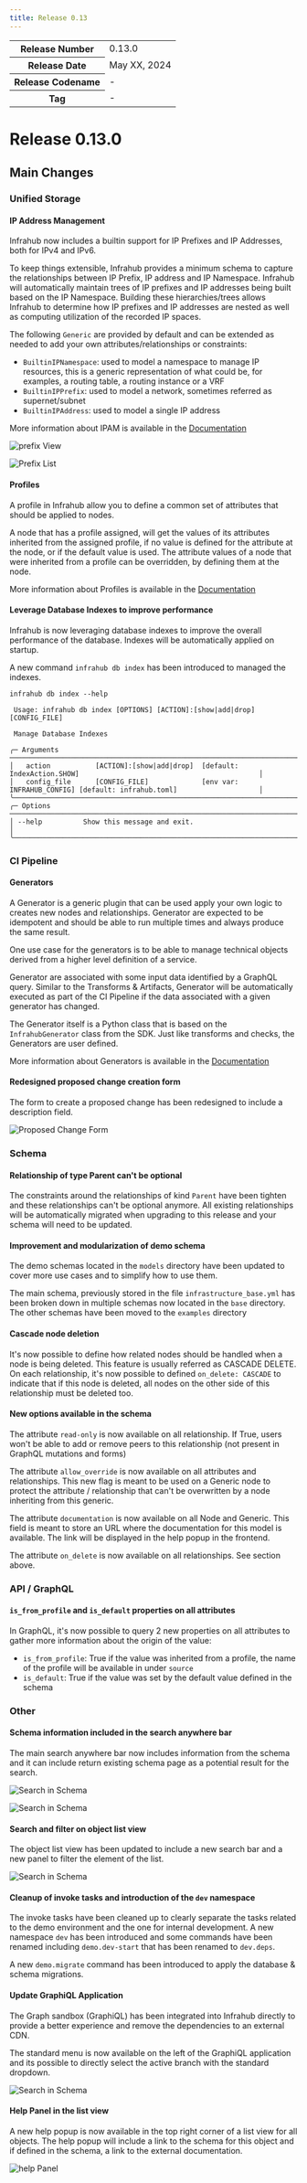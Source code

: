 ```yaml
---
title: Release 0.13
---
```

<table>
  <tbody>
    <tr>
      <th>Release Number</th>
      <td>0.13.0</td>
    </tr>
    <tr>
      <th>Release Date</th>
      <td>May XX, 2024</td>
    </tr>
    <tr>
      <th>Release Codename</th>
      <td> - </td>
    </tr>
    <tr>
      <th>Tag</th>
      <td> - </td>
    </tr>
  </tbody>
</table>

# Release 0.13.0

## Main Changes

### Unified Storage

#### IP Address Management

Infrahub now includes a builtin support for IP Prefixes and IP Addresses, both for IPv4 and IPv6.

To keep things extensible, Infrahub provides a minimum schema to capture the relationships between IP Prefix, IP address and IP Namespace.
Infrahub will automatically maintain trees of IP prefixes and IP addresses being built based on the IP Namespace.
Building these hierarchies/trees allows Infrahub to determine how IP prefixes and IP addresses are nested as well as computing utilization of the recorded IP spaces.

The following `Generic` are provided by default and can be extended as needed to add your own attributes/relationships or constraints:

- `BuiltinIPNamespace`: used to model a namespace to manage IP resources, this is a generic representation of what could be, for examples, a routing table, a routing instance or a VRF
- `BuiltinIPPrefix`: used to model a network, sometimes referred as supernet/subnet
- `BuiltinIPAddress`: used to model a single IP address

More information about IPAM is available in the [Documentation](/topics/ipam)

![prefix View](../media/release_notes/infrahub_0_13_0/ipam_01.png)

![Prefix List](../media/release_notes/infrahub_0_13_0/ipam_02.png)

#### Profiles

A profile in Infrahub allow you to define a common set of attributes that should be applied to nodes.

A node that has a profile assigned, will get the values of its attributes inherited from the assigned profile, if no value is defined for the attribute at the node, or if the default value is used.
The attribute values of a node that were inherited from a profile can be overridden, by defining them at the node.

More information about Profiles is available in the [Documentation](/topics/profiles)

#### Leverage Database Indexes to improve performance

Infrahub is now leveraging database indexes to improve the overall performance of the database.
Indexes will be automatically applied on startup.

A new command `infrahub db index` has been introduced to managed the indexes.
<!-- vale off -->
```shell
infrahub db index --help

 Usage: infrahub db index [OPTIONS] [ACTION]:[show|add|drop] [CONFIG_FILE]

 Manage Database Indexes

╭─ Arguments ─────────────────────────────────────────────────────────────────────────────────────────────────────────╮
│   action           [ACTION]:[show|add|drop]  [default: IndexAction.SHOW]                                            │
│   config_file      [CONFIG_FILE]             [env var: INFRAHUB_CONFIG] [default: infrahub.toml]                    │
╰─────────────────────────────────────────────────────────────────────────────────────────────────────────────────────╯
╭─ Options ───────────────────────────────────────────────────────────────────────────────────────────────────────────╮
│ --help          Show this message and exit.                                                                         │
╰─────────────────────────────────────────────────────────────────────────────────────────────────────────────────────╯
```
<!-- vale on -->

### CI Pipeline

#### Generators

A Generator is a generic plugin that can be used apply your own logic to creates new nodes and relationships.
Generator are expected to be idempotent and should be able to run multiple times and always produce the same result.

One use case for the generators is to be able to manage technical objects derived from a higher level definition of a service.

Generator are associated with some input data identified by a GraphQL query.
Similar to the Transforms & Artifacts, Generator will be automatically executed as part of the CI Pipeline if the data associated with a given generator has changed.

The Generator itself is a Python class that is based on the `InfrahubGenerator` class from the SDK. Just like transforms and checks, the Generators are user defined.

More information about Generators is available in the [Documentation](/topics/generator)

#### Redesigned proposed change creation form

The form to create a proposed change has been redesigned to include a description field.

![Proposed Change Form](../media/release_notes/infrahub_0_13_0/proposed_change_form.png)

### Schema

#### Relationship of type Parent can't be optional

The constraints around the relationships of kind `Parent` have been tighten and these relationships can't be optional anymore.
All existing relationships will be automatically migrated when upgrading to this release and your schema will need to be updated.

#### Improvement and modularization of demo schema

The demo schemas located in the `models` directory have been updated to cover more use cases and to simplify how to use them.

The main schema, previously stored in the file `infrastructure_base.yml` has been broken down in multiple schemas now located in the `base` directory.
The other schemas have been moved to the `examples` directory

#### Cascade node deletion

It's now possible to define how related nodes should be handled when a node is being deleted. This feature is usually referred as CASCADE DELETE.
On each relationship, it's now possible to defined `on_delete: CASCADE` to indicate that if this node is deleted, all nodes on the other side of this relationship must be deleted too.

#### New options available in the schema

The attribute `read-only` is now available on all relationship.
If True, users won't be able to add or remove peers to this relationship (not present in GraphQL mutations and forms)

The attribute `allow_override` is now available on all attributes and relationships.
This new flag is meant to be used on a Generic node to protect the attribute / relationship that can't be overwritten by a node inheriting from this generic.

The attribute `documentation` is now available on all Node and Generic.
This field is meant to store an URL where the documentation for this model is available.
The link will be displayed in the help popup in the frontend.

The attribute `on_delete` is now available on all relationships. See section above.

### API / GraphQL

#### `is_from_profile` and `is_default` properties on all attributes

In GraphQL, it's now possible to query 2 new properties on all attributes to gather more information about the origin of the value:

- `is_from_profile`: True if the value was inherited from a profile, the name of the profile will be available in under `source`
- `is_default`: True if the value was set by the default value defined in the schema

### Other

#### Schema information included in the search anywhere bar

The main search anywhere bar now includes information from the schema and
it can include return existing schema page as a potential result for the search.

![Search in Schema](../media/release_notes/infrahub_0_13_0/search_in_list.png)

![Search in Schema](../media/release_notes/infrahub_0_13_0/filter_in_list.png)

#### Search and filter on object list view

The object list view has been updated to include a new search bar and a new panel to filter the element of the list.

![Search in Schema](../media/release_notes/infrahub_0_13_0/search_schema.png)

#### Cleanup of invoke tasks and introduction of the `dev` namespace

The invoke tasks have been cleaned up to clearly separate the tasks related to the demo environment and the one for internal development.
A new namespace `dev` has been introduced and some commands have been renamed including `demo.dev-start` that has been renamed to `dev.deps`.

A new `demo.migrate` command has been introduced to apply the database & schema migrations.

#### Update GraphiQL Application

The Graph sandbox (GraphiQL) has been integrated into Infrahub directly to provide a better experience
and remove the dependencies to an external CDN.

The standard menu is now available on the left of the GraphiQL application
and its possible to directly select the active branch with the standard dropdown.

![Search in Schema](../media/release_notes/infrahub_0_13_0/graphiql.png)

#### Help Panel in the list view

A new help popup is now available in the top right corner of a list view for all objects.
The help popup will include a link to the schema for this object and if defined in the schema, a link to the external documentation.

![help Panel](../media/release_notes/infrahub_0_13_0/help_panel.png)
